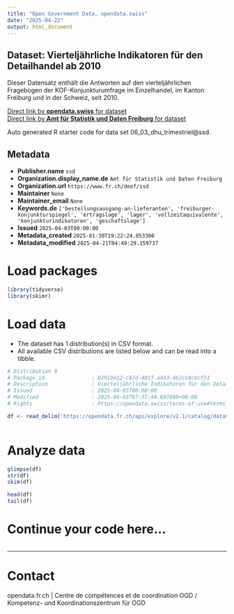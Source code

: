 ```yaml
---
title: "Open Government Data, opendata.swiss"
date: "2025-04-22"
output: html_document
---
```


## Dataset: Vierteljährliche Indikatoren für den Detailhandel ab 2010

Dieser Datensatz enthält die Antworten auf den vierteljährlichen Fragebogen der KOF-Konjunkturumfrage im Einzelhandel, im Kanton Freiburg und in der Schweiz, seit 2010.

[Direct link by **opendata.swiss** for dataset](https://opendata.swiss/de/dataset/vierteljahrliche-indikatoren-fur-den-detailhandel-ab-2010)<br>
[Direct link by **Amt für Statistik und Daten Freiburg** for dataset](https://opendata.fr.ch/explore/dataset/06_03_dhu_trimestriel/)

Auto generated R starter code for data set 06_03_dhu_trimestriel@ssd.

## Metadata

- **Publisher.name** `ssd`
- **Organization.display_name.de** `Amt für Statistik und Daten Freiburg`
- **Organization.url** `https://www.fr.ch/deef/ssd`
- **Maintainer** `None`
- **Maintainer_email** `None`
- **Keywords.de** `['bestellungsausgang-an-lieferanten', 'freiburger-konjunkturspiegel', 'ertragslage', 'lager', 'vollzeitaquivalente', 'konjunkturindikatoren', 'geschaftslage']`
- **Issued** `2025-04-03T00:00:00`
- **Metadata_created** `2025-01-30T19:22:24.853306`
- **Metadata_modified** `2025-04-21T04:49:29.159737`


# Load packages

```r

library(tidyverse)
library(skimr)

```

# Load data

-   The dataset has 1 distribution(s) in CSV format.
-   All available CSV distributions are listed below and can be read into a tibble.

```r

# Distribution 0
# Package_id               : 02910e12-c07d-481f-a443-462cc8cbcf51
# Description              : Vierteljährliche Indikatoren für den Detailhandel ab 2010 (csv)
# Issued                   : 2025-04-03T00:00:00
# Modified                 : 2025-04-03T07:37:44.697000+00:00
# Rights                   : https://opendata.swiss/terms-of-use#terms_by

df <- read_delim('https://opendata.fr.ch/api/explore/v2.1/catalog/datasets/06_03_dhu_trimestriel/exports/csv?use_labels=true')



```

# Analyze data

```r

glimpse(df)
str(df)
skim(df)

head(df)
tail(df)

```

# Continue your code here...

```r

```

------------------------------------------------------------------------

# Contact

opendata.fr.ch | Centre de compétences et de coordination OGD / Kompetenz- und Koordinationszentrum für OGD
